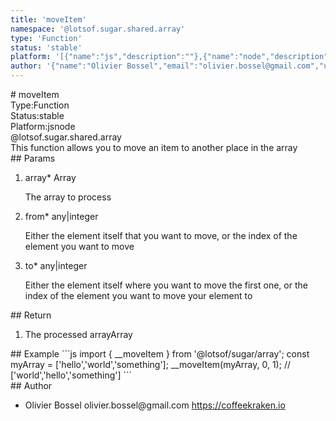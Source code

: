 ```yaml
---
title: 'moveItem'
namespace: '@lotsof.sugar.shared.array'
type: 'Function'
status: 'stable'
platform: '[{"name":"js","description":""},{"name":"node","description":""}]'
author: '{"name":"Olivier Bossel","email":"olivier.bossel@gmail.com","url":"https://coffeekraken.io"}'
---
```

<div class="docmap-mdx">
# moveItem
<div class="_metas">
<div class="_type"><span class="_type-label">Type:</span><span class="_type-value">Function</span></div>
<div class="_status"><span class="_status-label">Status:</span><span class="_status-value -stable">stable</span></div>
<div class="_platform"><span class="_platform-label">Platform:</span><span class="_platform-value">js</span><span class="_platform-value">node</span></div>
</div>
<div class="_namespace">@lotsof.sugar.shared.array</div>
<div class="_description">
This function allows you to move an item to another place in the array
</div>
<div class="_params">
## Params
<ol class="_list">
<li class="_item">
<span class="_name">array<span class="_required">*</span></span><span class="_default"></span> <span class="_type">Array</span>
<p class="_description">The array to process</p>
</li>
<li class="_item">
<span class="_name">from<span class="_required">*</span></span><span class="_default"></span> <span class="_type">any&vert;integer</span>
<p class="_description">Either the element itself that you want to move&comma; or the index of the element you want to move</p>
</li>
<li class="_item">
<span class="_name">to<span class="_required">*</span></span><span class="_default"></span> <span class="_type">any&vert;integer</span>
<p class="_description">Either the element itself where you want to move the first one&comma; or the index of the element you want to move your element to</p>
</li>
</ol>
</div>
<div class="_return">
## Return
<ol class="_list">
<li class="_item">
<span class="_description">The processed array</span><span class="_default"></span><span class="_type">Array</span>
</li>
</ol>
</div>
<div class="_examples">
## Example
```js
import { __moveItem } from '@lotsof/sugar/array';
const myArray = ['hello','world','something'];
__moveItem(myArray, 0, 1); // ['world','hello','something']
```
</div>
<div class="_author">
## Author
<ul class="_list">
<li class="_item">
<span class="_name">Olivier Bossel</span>
<span class="_email">olivier.bossel@gmail.com</span>
<a href="https://coffeekraken.io" target="_blank" class="_url">https://coffeekraken.io</a>
</li>
</ul>
</div>
</div>